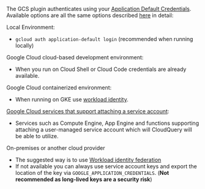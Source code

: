 The GCS plugin authenticates using your [Application Default Credentials](https://cloud.google.com/sdk/gcloud/reference/auth/application-default). Available options are all the same options described [here](https://cloud.google.com/docs/authentication/provide-credentials-adc) in detail:

Local Environment:

- `gcloud auth application-default login` (recommended when running locally)

Google Cloud cloud-based development environment:

- When you run on Cloud Shell or Cloud Code credentials are already available.

Google Cloud containerized environment:

- When running on GKE use [workload identity](https://cloud.google.com/kubernetes-engine/docs/how-to/workload-identity).

[Google Cloud services that support attaching a service account](https://cloud.google.com/docs/authentication/provide-credentials-adc#attached-sa):

- Services such as Compute Engine, App Engine and functions supporting attaching a user-managed service account which will CloudQuery will be able to utilize.

On-premises or another cloud provider

- The suggested way is to use [Workload identity federation](https://cloud.google.com/iam/docs/workload-identity-federation)
- If not available you can always use service account keys and export the location of the key via `GOOGLE_APPLICATION_CREDENTIALS`. (**Not recommended as long-lived keys are a security risk**)
